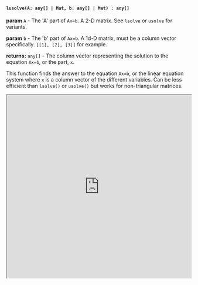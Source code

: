 

#### `lusolve(A: any[] | Mat, b: any[] | Mat) : any[]`

**param** `A` - The 'A' part of `Ax=b`. A 2-D matrix. See `lsolve` or `usolve` for variants.

**param** `b` - The 'b' part of `Ax=b`. A 1d-D matrix, must be a column vector specifically. `[[1], [2], [3]]` for example.

**returns:** `any[]` - The column vector representing the solution to the equation `Ax=b`, or the part, `x`. 

This function finds the answer to the equation `Ax=b`, or the linear equation system where `x` is a column vector of the different variables. Can be less efficient than `lsolve()` or `usolve()` but works for non-triangular matrices.

<iframe src="https://hlab.app/s/docs/lusolve_hbook"
    width="100%"
    height="500px"/>